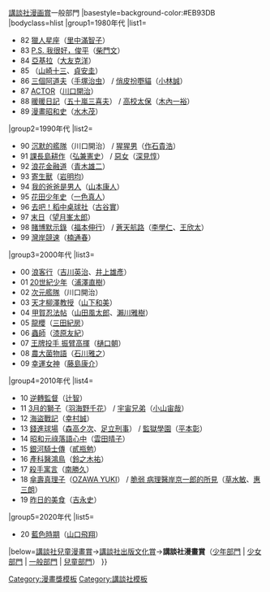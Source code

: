 {{Navbox
|name=講談社漫畫賞一般部門
|title={{#if:{{{1|}}}|{{{1|}}}|}}[[講談社漫画賞]]一般部門
|basestyle=background-color:#EB93DB
|bodyclass=hlist
|group1=1980年代
|list1=
* 82 [[獵人星座]]（[[里中滿智子]]）<!--狩人の星座-->
* 83 [[P.S. 我很好，俊平]]（[[柴門文]]）<!--P.S. 元気です、俊平-->
* 84 [[亞基拉]]（[[大友克洋]]）
* 85 {{lang|ja|おかしな2人}}（[[山崎十三]]、[[貞安圭]]）
* 86 [[三個阿道夫]]（[[手塚治虫]]） / [[俏皮扮嘢貓]]（[[小林誠 (漫畫家)|小林誠]]）<!--ホワッツマイケル-->
* 87 [[ACTOR]]（[[川口開治]]）
* 88 [[暖暖日記]]（[[五十嵐三喜夫]]） / [[高校太保]]（[[木內一裕]]）
* 89 [[漫畫昭和史]]（[[水木茂]]）<!--コミック昭和史-->
|group2=1990年代
|list2=
* 90 [[沉默的艦隊]]（川口開治） / [[猩猩男]]（[[作石貴浩]]）<!--ゴリラーマン-->
* 91 [[島耕作|課長島耕作]]（[[弘兼憲史]]） / [[惡女]]（[[深見惇]]）
* 92 [[浪花金融道]]（[[青木雄二]]）
* 93 [[寄生獸]]（[[岩明均]]）
* 94 [[我的爸爸是男人]]（[[山本康人]]）<!--鉄人ガンマ-->
* 95 [[花田少年史]]（[[一色真人]]）
* 96 [[去吧！稻中桌球社]]（[[古谷實]]）
* 97 [[末日 (漫畫)|末日]]（[[望月峯太郎]]）<!--ドラゴンヘッド-->
* 98 [[賭博默示錄]]（[[福本伸行]]） / [[蒼天航路]]（[[李學仁]]、[[王欣太]]）
* 99 [[灣岸競速]]（[[楠通春]]）
|group3=2000年代
|list3=
* 00 [[浪客行]]（[[吉川英治]]、[[井上雄彥]]）
* 01 [[20世紀少年]]（[[浦澤直樹]]）
* 02 [[次元艦隊]]（川口開治）
* 03 [[天才柳澤教授]]（[[山下和美]]）<!--天才柳沢教授の生活-->
* 04 [[甲賀忍法帖]]（[[山田風太郎]]、[[瀨川雅樹]]）
* 05 [[龍櫻]]（[[三田紀房]]）
* 06 [[蟲師]]（[[漆原友紀]]）
* 07 [[王牌投手 振臂高揮]]（[[樋口朝]]）
* 08 [[農大菌物語]]（[[石川雅之]]）
* 09 [[幸運女神]]（[[藤島康介]]）
|group4=2010年代
|list4=
* 10 [[逆轉監督]]（[[辻智]]）
* 11 [[3月的獅子]]（[[羽海野千花]]） / [[宇宙兄弟]]（[[小山宙哉]]）
* 12 [[海盜戰記]]（[[幸村誠]]）
* 13 [[錢進球場]]（[[Cozy城倉|森高夕次]]、[[足立金太郎|足立刑事]]） / [[監獄學園]]（[[平本彰]]）
* 14 [[昭和元祿落語心中]]（[[雲田晴子]]）
* 15 [[銀河騎士傳]]（[[貳瓶勉]]）
* 16 [[產科醫鴻鳥]]（[[鈴之木祐]]）
* 17 [[殺手寓言]]（[[南勝久]]）
* 18 [[傘壽真理子]]（[[OZAWA YUKI]]） / [[脆弱 病理醫岸京一郎的所見]]（[[草水敏]]、[[惠三朗]]）<!--傘寿まり子-->
* 19 [[昨日的美食]]（[[吉永史]]）
|group5=2020年代
|list5=
* 20 [[藍色時期 (漫畫)|藍色時期]]（[[山口飛翔]]）
|below=[[Template:講談社兒童漫畫賞|講談社兒童漫畫賞]]→[[Template:講談社出版文化賞兒童漫畫部門|講談社出版文化賞]]→'''講談社漫畫賞'''（[[Template:講談社漫畫賞少年部門|少年部門]] &#124; [[Template:講談社漫畫賞少女部門|少女部門]] &#124; [[Template:講談社漫畫賞一般部門|一般部門]] &#124; [[Template:講談社漫畫賞兒童部門|兒童部門]]）
}}<noinclude>
[[Category:漫畫獎模板]]
[[Category:講談社模板]]
</noinclude>